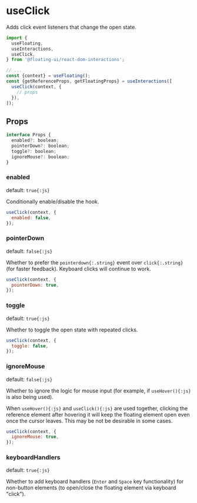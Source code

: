 # useClick

Adds click event listeners that change the open state.

```js /useClick/
import {
  useFloating,
  useInteractions,
  useClick,
} from '@floating-ui/react-dom-interactions';

// ...
const {context} = useFloating();
const {getReferenceProps, getFloatingProps} = useInteractions([
  useClick(context, {
    // props
  }),
]);
```

## Props

```js
interface Props {
  enabled?: boolean;
  pointerDown?: boolean;
  toggle?: boolean;
  ignoreMouse?: boolean;
}
```

### enabled

default: `true{:js}`

Conditionally enable/disable the hook.

```js
useClick(context, {
  enabled: false,
});
```

### pointerDown

default: `false{:js}`

Whether to prefer the `pointerdown{:.string}` event over
`click{:.string}` (for faster feedback). Keyboard clicks will
continue to work.

```js
useClick(context, {
  pointerDown: true,
});
```

### toggle

default: `true{:js}`

Whether to toggle the open state with repeated clicks.

```js
useClick(context, {
  toggle: false,
});
```

### ignoreMouse

default: `false{:js}`

Whether to ignore the logic for mouse input (for example, if
`useHover(){:js}` is also being used).

When `useHover(){:js}` and `useClick(){:js}` are used together,
clicking the reference element after hovering it will keep the
floating element open even once the cursor leaves. This may be
not be desirable in some cases.

```js
useClick(context, {
  ignoreMouse: true,
});
```

### keyboardHandlers

default: `true{:js}`

Whether to add keyboard handlers (`Enter` and `Space` key
functionality) for non-button elements (to open/close the
floating element via keyboard "click").
